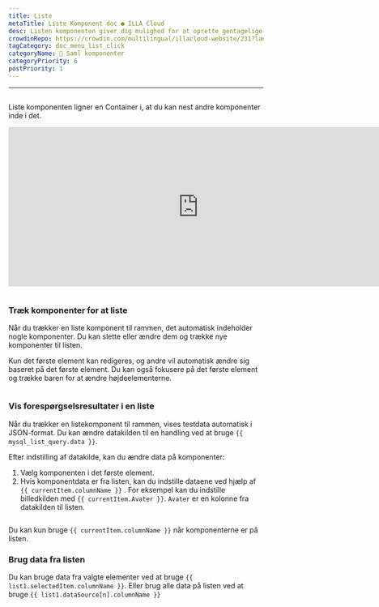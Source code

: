 ```yaml
---
title: Liste
metaTitle: Liste Komponent doc ● ILLA Cloud
desc: Listen komponenten giver dig mulighed for at oprette gentagelige rækker af data, hvis udseende og følelse er defineret af dig.
crowdinRepo: https://crowdin.com/multilingual/illacloud-website/231?languages=da&filter=basic&value=0
tagCategory: doc_menu_list_click
categoryName: 🧬 Saml komponenter
categoryPriority: 6
postPriority: 1
---
```


* * *

## <h2 hidden>Liste</h2>

Liste komponenten ligner en Container i, at du kan nest andre komponenter inde i det.

<iframe width="750" height="315" src="https://www.youtube.com/embed/5rtzkJxEe5o" title="How to use List Component in ILLA Cloud? ILLA Tutorial." frameborder="0" allow="accelerometer; autoplay; clipboard-write; encrypted-media; gyroscope; picture-in-picture; web-share" allowfullscreen></iframe>

<img
  src='https://cdn.illacloud.com/official-website/img/docs/assemble/list.png'
  alt=""
/>

### Træk komponenter for at liste

Når du trækker en liste komponent til rammen, det automatisk indeholder nogle komponenter. Du kan slette eller ændre dem og trække nye komponenter til listen. 

Kun det første element kan redigeres, og andre vil automatisk ændre sig baseret på det første element. Du kan også fokusere på det første element og trække baren for at ændre højdeelementerne.

<img
  src='https://cdn.illacloud.com/official-website/img/docs/assemble/list1.png'
  alt=""
/>

### Vis forespørgselsresultater i en liste

Når du trækker en listekomponent til rammen, vises testdata automatisk i JSON-format. Du kan ændre datakilden til en handling ved at bruge `{{ mysql_list_query.data }}`. 

Efter indstilling af datakilde, kan du ændre data på komponenter:

1.  Vælg komponenten i det første element. 
2.  Hvis komponentdata er fra listen, kan du indstille dataene ved hjælp af `{{ currentItem.columnName }}` . For eksempel kan du indstille billedkilden med `{{ currentItem.Avater }}`. `Avater` er en kolonne fra datakilden til listen.

<img
  src='https://cdn.illacloud.com/official-website/img/docs/assemble/list2.png'
  alt=""
/>

Du kan kun bruge `{{ currentItem.columnName }}` når komponenterne er på listen. 

### Brug data fra listen

Du kan bruge data fra valgte elementer ved at bruge `{{ list1.selectedItem.columnName }}`. Eller brug alle data på listen ved at bruge `{{ list1.dataSource[n].columnName }}`

<img
  src='https://cdn.illacloud.com/official-website/img/docs/assemble/list3.png'
  alt=""
/>
